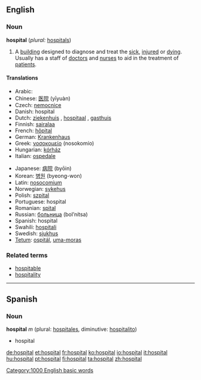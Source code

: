 ==English==

===Noun===
'''hospital''' (''plural:'' [[hospitals]])

#A [[building]] designed to diagnose and treat the [[sick]], [[injured]] or [[dying]]. Usually has a staff of [[doctor]]s and [[nurse]]s to aid in the treatment of [[patient]]s.

====Translations====
{{top}}
*Arabic: {{ARchar|[[مستشفى]]}} {{Unicode|(mustášfa)}} {{f}}
*Chinese: [[医院]] (yīyuàn)
*Czech: [[nemocnice]]
*Danish: hospital
*Dutch: [[ziekenhuis]] {{n}}, [[hospitaal]] {{n}}, [[gasthuis]] {{n}}
*Finnish: [[sairalaa]]
*French: [[hôpital]] {{m}}
*German: [[Krankenhaus]] {{n}}
*Greek: [[νοσοκομείο]] (nosokomío)
*Hungarian: [[kórház]]
*Italian: [[ospedale]] {{m}}
{{mid}}
*Japanese: [[病院]] (byōin)
*Korean: [[병원]] (byeong-won)
*Latin: [[nosocomium]]
*Norwegian: [[sykehus]]
*Polish: [[szpital]] {{m}}
*Portuguese: hospital {{m}}
*Romanian: [[spital]] {{n}}
*Russian: [[больница]] (bol’nítsa) {{f}}
*Spanish: hospital {{m}}
*Swahili: [[hospitali]]
*Swedish: [[sjukhus]]
*[[Tetum]]: [[ospitál]], [[uma-moras]]
{{bottom}}

===Related terms===
*[[hospitable]]
*[[hospitality]]


----

== Spanish ==
===Noun===
'''hospital''' ''m'' (plural: [[hospitales]], diminutive: [[hospitalito]])

* hospital

{{Wikipedia}}

[[Category:1000 English basic words]]

[[de:hospital]]
[[et:hospital]]
[[fr:hospital]]
[[ko:hospital]]
[[io:hospital]]
[[it:hospital]]
[[hu:hospital]]
[[pt:hospital]]
[[fi:hospital]]
[[ta:hospital]]
[[zh:hospital]]